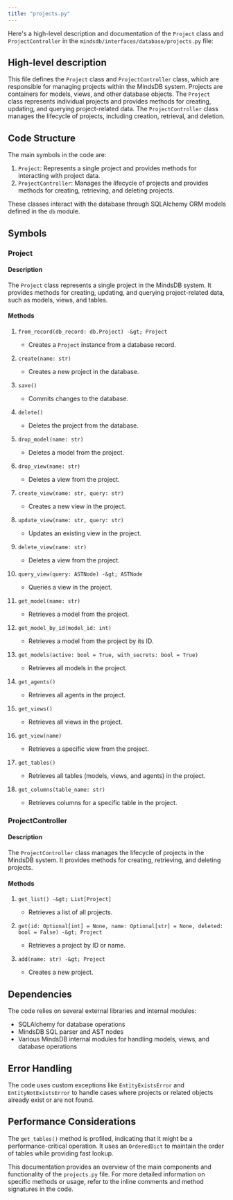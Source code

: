 ```yaml
---
title: "projects.py"
---
```


Here's a high-level description and documentation of the `Project` class and `ProjectController` in the `mindsdb/interfaces/database/projects.py` file:

## High-level description

This file defines the `Project` class and `ProjectController` class, which are responsible for managing projects within the MindsDB system. Projects are containers for models, views, and other database objects. The `Project` class represents individual projects and provides methods for creating, updating, and querying project-related data. The `ProjectController` class manages the lifecycle of projects, including creation, retrieval, and deletion.

## Code Structure

The main symbols in the code are:

1. `Project`: Represents a single project and provides methods for interacting with project data.
2. `ProjectController`: Manages the lifecycle of projects and provides methods for creating, retrieving, and deleting projects.

These classes interact with the database through SQLAlchemy ORM models defined in the `db` module.

## Symbols

### Project

#### Description
The `Project` class represents a single project in the MindsDB system. It provides methods for creating, updating, and querying project-related data, such as models, views, and tables.

#### Methods

1. `from_record(db_record: db.Project) -&gt; Project`
   - Creates a `Project` instance from a database record.

2. `create(name: str)`
   - Creates a new project in the database.

3. `save()`
   - Commits changes to the database.

4. `delete()`
   - Deletes the project from the database.

5. `drop_model(name: str)`
   - Deletes a model from the project.

6. `drop_view(name: str)`
   - Deletes a view from the project.

7. `create_view(name: str, query: str)`
   - Creates a new view in the project.

8. `update_view(name: str, query: str)`
   - Updates an existing view in the project.

9. `delete_view(name: str)`
   - Deletes a view from the project.

10. `query_view(query: ASTNode) -&gt; ASTNode`
    - Queries a view in the project.

11. `get_model(name: str)`
    - Retrieves a model from the project.

12. `get_model_by_id(model_id: int)`
    - Retrieves a model from the project by its ID.

13. `get_models(active: bool = True, with_secrets: bool = True)`
    - Retrieves all models in the project.

14. `get_agents()`
    - Retrieves all agents in the project.

15. `get_views()`
    - Retrieves all views in the project.

16. `get_view(name)`
    - Retrieves a specific view from the project.

17. `get_tables()`
    - Retrieves all tables (models, views, and agents) in the project.

18. `get_columns(table_name: str)`
    - Retrieves columns for a specific table in the project.

### ProjectController

#### Description
The `ProjectController` class manages the lifecycle of projects in the MindsDB system. It provides methods for creating, retrieving, and deleting projects.

#### Methods

1. `get_list() -&gt; List[Project]`
   - Retrieves a list of all projects.

2. `get(id: Optional[int] = None, name: Optional[str] = None, deleted: bool = False) -&gt; Project`
   - Retrieves a project by ID or name.

3. `add(name: str) -&gt; Project`
   - Creates a new project.

## Dependencies
The code relies on several external libraries and internal modules:

- SQLAlchemy for database operations
- MindsDB SQL parser and AST nodes
- Various MindsDB internal modules for handling models, views, and database operations

## Error Handling
The code uses custom exceptions like `EntityExistsError` and `EntityNotExistsError` to handle cases where projects or related objects already exist or are not found.

## Performance Considerations
The `get_tables()` method is profiled, indicating that it might be a performance-critical operation. It uses an `OrderedDict` to maintain the order of tables while providing fast lookup.

This documentation provides an overview of the main components and functionality of the `projects.py` file. For more detailed information on specific methods or usage, refer to the inline comments and method signatures in the code.